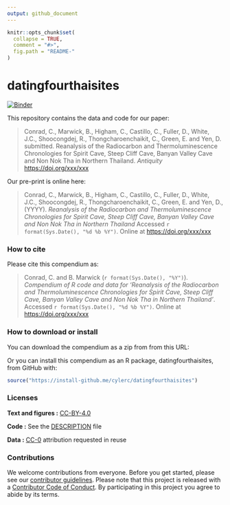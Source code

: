 ```yaml
---
output: github_document
---
```


<!-- README.md is generated from README.Rmd. Please edit that file -->

```r
knitr::opts_chunk$set(
  collapse = TRUE,
  comment = "#>",
  fig.path = "README-"
)
```

# datingfourthaisites

<!-- [![Circle-CI Build Status](https://circleci.com/gh/benmarwick/datingfourthaisites.svg?style=shield&circle-token=:circle-token)](https://circleci.com/gh/benmarwick/datingfourthaisites) -->  [![Binder](http://mybinder.org/badge.svg)](http://beta.mybinder.org/v2/gh/benmarwick/datingfourthaisites/master?urlpath=rstudio)

This repository contains the data and code for our paper:

> Conrad, C., Marwick, B., Higham, C., Castillo, C., Fuller, D., White, J.C., Shoocongdej, R., Thongcharoenchaikit, C., Green, E. and Yen, D.  submitted. Reanalysis of the Radiocarbon and Thermoluminescence Chronologies for Spirit Cave, Steep Cliff Cave, Banyan Valley Cave and Non Nok Tha in Northern Thailand. _Antiquity_ <https://doi.org/xxx/xxx>

Our pre-print is online here:

> Conrad, C., Marwick, B., Higham, C., Castillo, C., Fuller, D., White, J.C., Shoocongdej, R., Thongcharoenchaikit, C., Green, E. and Yen, D., (YYYY). _Reanalysis of the Radiocarbon and Thermoluminescence Chronologies for Spirit Cave, Steep Cliff Cave, Banyan Valley Cave and Non Nok Tha in Northern Thailand_ Accessed `r format(Sys.Date(), "%d %b %Y")`. Online at <https://doi.org/xxx/xxx>

### How to cite

Please cite this compendium as:

> Conrad, C. and B. Marwick (`r format(Sys.Date(), "%Y")`). _Compendium of R code and data for 'Reanalysis of the Radiocarbon and Thermoluminescence Chronologies for Spirit Cave, Steep Cliff Cave, Banyan Valley Cave and Non Nok Tha in Northern Thailand'_. Accessed `r format(Sys.Date(), "%d %b %Y")`. Online at <https://doi.org/xxx/xxx>

### How to download or install

You can download the compendium as a zip from from this URL: </archive/master.zip>

Or you can install this compendium as an R package, datingfourthaisites, from GitHub with:

```r
source("https://install-github.me/cylerc/datingfourthaisites")
```


### Licenses

**Text and figures :**  [CC-BY-4.0](http://creativecommons.org/licenses/by/4.0/)

**Code :** See the [DESCRIPTION](DESCRIPTION) file

**Data :** [CC-0](http://creativecommons.org/publicdomain/zero/1.0/) attribution requested in reuse

### Contributions

We welcome contributions from everyone. Before you get started, please see our [contributor guidelines](CONTRIBUTING.md). Please note that this project is released with a [Contributor Code of Conduct](CONDUCT.md). By participating in this project you agree to abide by its terms.

